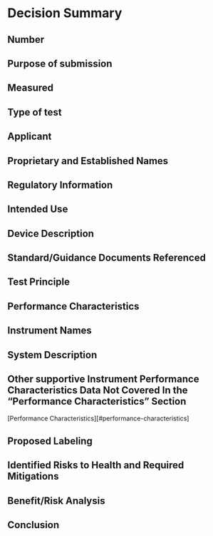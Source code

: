 = Decision Summary =

== Number ==

== Purpose of submission ==

== Measured ==

== Type of test ==

== Applicant ==

== Proprietary and Established Names ==

== Regulatory Information ==

== Intended Use ==

== Device Description ==

== Standard/Guidance Documents Referenced ==

== Test Principle ==

== Performance Characteristics ==

== Instrument Names ==

== System Description ==

== Other supportive Instrument Performance Characteristics Data Not Covered In the “Performance Characteristics” Section ==

[Performance Characteristics][#performance-characteristics]

== Proposed Labeling ==

== Identified Risks to Health and Required Mitigations ==

== Benefit/Risk Analysis ==

<div class="references">

== Conclusion ==


</div>
